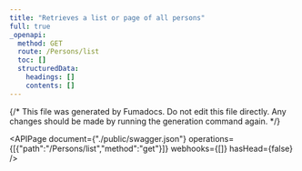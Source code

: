 ```yaml
---
title: "Retrieves a list or page of all persons"
full: true
_openapi:
  method: GET
  route: /Persons/list
  toc: []
  structuredData:
    headings: []
    contents: []
---
```


{/* This file was generated by Fumadocs.
Do not edit this file directly. Any changes should be made by running the generation command again. */}

<APIPage document={"./public/swagger.json"} operations={[{"path":"/Persons/list","method":"get"}]} webhooks={[]} hasHead={false} />